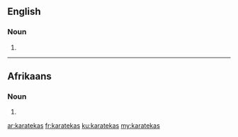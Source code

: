 ==English==

===Noun===
{{head|en|plural}}

# {{plural of|karateka|lang=en|nocat=1}}

----

==Afrikaans==

===Noun===
{{head|af|plural}}

# {{plural of|karateka|lang=af|nocat=1}}

[[ar:karatekas]]
[[fr:karatekas]]
[[ku:karatekas]]
[[my:karatekas]]
